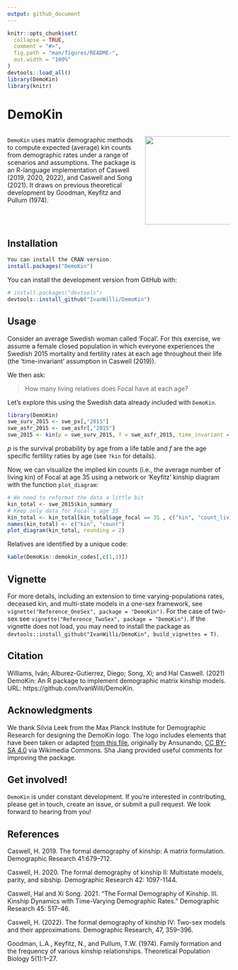 ```yaml
---
output: github_document
---
```


```r
knitr::opts_chunk$set(
  collapse = TRUE,
  comment = "#>",
  fig.path = "man/figures/README-",
  out.width = "100%"
)
devtools::load_all()
library(DemoKin)
library(knitr)
```


# DemoKin 

:::::::::::::: {.columns}
::: {.column width="60%"}


`DemoKin` uses matrix demographic methods to compute expected (average) kin counts from demographic rates under a range of scenarios and assumptions. The package is an R-language implementation of Caswell (2019, 2020, 2022), and Caswell and Song (2021). It draws on previous theoretical development by Goodman, Keyfitz and Pullum (1974).

:::
::: {.column width="40%"}

<img src="man/figures/DemoKin-Logo.png" align="right" width="200" />

:::
::::::::::::::

## Installation

``` r
You can install the CRAN version:
install.packages("DemoKin")
```

You can install the development version from GitHub with:

``` r
# install.packages("devtools")
devtools::install_github("IvanWilli/DemoKin")
```

## Usage

Consider an average Swedish woman called 'Focal'. For this exercise, we assume a female closed population in which everyone experiences the Swedish 2015 mortality and fertility rates at each age throughout their life (the 'time-invariant' assumption in Caswell (2019)). 

We then ask:

> How many living relatives does Focal have at each age?

Let's explore this using the Swedish data already included with `DemoKin`.

```r
library(DemoKin)
swe_surv_2015 <- swe_px[,"2015"]
swe_asfr_2015 <- swe_asfr[,"2015"]
swe_2015 <- kin(p = swe_surv_2015, f = swe_asfr_2015, time_invariant = TRUE)
```

*p* is the survival probability by age from a life table and *f* are the age specific fertility raties by age (see `?kin` for details). 

Now, we can visualize the implied kin counts (i.e., the average number of living kin) of Focal at age 35 using a network or 'Keyfitz' kinship diagram with the function `plot_diagram`:

```r
# We need to reformat the data a little bit
kin_total <- swe_2015$kin_summary
# Keep only data for Focal's age 35
kin_total <- kin_total[kin_total$age_focal == 35 , c("kin", "count_living")]
names(kin_total) <- c("kin", "count")
plot_diagram(kin_total, rounding = 2)
```

Relatives are identified by a unique code:

```r
kable(DemoKin::demokin_codes[,c(1,3)])
```

## Vignette

For more details, including an extension to time varying-populations rates, deceased kin, and multi-state models in a one-sex framework, see `vignette("Reference_OneSex", package = "DemoKin")`. For the case of two-sex see `vignette("Reference_TwoSex", package = "DemoKin")`.
If the vignette does not load, you may need to install the package as `devtools::install_github("IvanWilli/DemoKin", build_vignettes = T)`.

## Citation

Williams, Iván; Alburez-Gutierrez, Diego; Song, Xi; and Hal Caswell. (2021) DemoKin: An R package to implement demographic matrix kinship models. URL: https://github.com/IvanWilli/DemoKin.

## Acknowledgments

 We thank Silvia Leek from the Max Planck Institute for Demographic Research for designing the DemoKin logo. The logo includes elements that have been taken or adapted [from this file](https://commons.wikimedia.org/wiki/File:Escudo_de_la_Orden_de_San_Jer%C3%B3nimo.svg), originally by Ansunando, [CC BY-SA 4.0](https://creativecommons.org/licenses/by-sa/4.0) via Wikimedia Commons. Sha Jiang provided useful comments for improving the package.

## Get involved!
  
`DemoKin` is under constant development.
If you're interested in contributing, please get in touch, create an issue, or submit a pull request.
We look forward to hearing from you!

## References

Caswell, H. 2019. The formal demography of kinship: A matrix formulation. Demographic Research 41:679–712.

Caswell, H. 2020. The formal demography of kinship II: Multistate models, parity, and sibship. Demographic Research 42: 1097-1144.

Caswell, Hal and Xi Song. 2021. “The Formal Demography of Kinship. III. Kinship Dynamics with Time-Varying Demographic Rates.” Demographic Research 45: 517–46.

Caswell, H. (2022). The formal demography of kinship IV: Two-sex models and their approximations. Demographic Research, 47, 359–396. 

Goodman, L.A., Keyfitz, N., and Pullum, T.W. (1974). Family formation and the frequency of various kinship relationships. Theoretical Population Biology 5(1):1–27.
